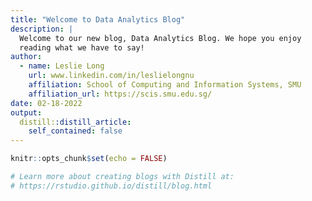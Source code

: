 ```yaml
---
title: "Welcome to Data Analytics Blog"
description: |
  Welcome to our new blog, Data Analytics Blog. We hope you enjoy 
  reading what we have to say!
author:
  - name: Leslie Long 
    url: www.linkedin.com/in/leslielongnu
    affiliation: School of Computing and Information Systems, SMU
    affiliation_url: https://scis.smu.edu.sg/
date: 02-18-2022
output:
  distill::distill_article:
    self_contained: false
---
```


```r
knitr::opts_chunk$set(echo = FALSE)

# Learn more about creating blogs with Distill at:
# https://rstudio.github.io/distill/blog.html

```



